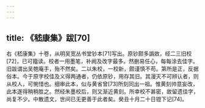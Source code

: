```yaml
---
---
---
```

title: 《嵇康集》跋[70]
---




右《嵇康集》十卷，从明吴宽丛书堂钞本[71]写出。原钞颇多譌敚，经二三旧校[72]，已可籀读。校者一用墨笔，补阙及改字最多。然删易任心，每每涂去佳字。旧跋谓出吴匏庵手，殆不然矣。二以朱校，一校新，颇谨慎不苟。第所是正，反据俗本。今于原字校佳及义得两通者，仍依原钞，用存其旧。其漫灭不可辨认者，则从校人，可惋惜也。细审此本，似与黄省曾[73]所刻同出一祖。惟黄刻帅意妄改，此本遂得稍稍胜之。然经朱墨校后，则又渐近黄刻。所幸校不甚密，故留遗佳字，尚复不少。中散遗文，世间已无更善于此者矣。癸丑十月二十日镫下记[74]。